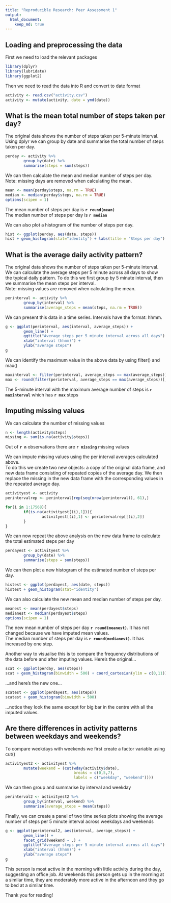 ```yaml
---
title: "Reproducible Research: Peer Assessment 1"
output: 
  html_document:
    keep_md: true
---
```

## Loading and preprocessing the data

First we need to load the relevant packages
```r
library(dplyr)
library(lubridate)
library(ggplot2)
```

Then we need to read the data into R and convert to date format
```r
activity <- read.csv("activity.csv")
activity <- mutate(activity, date = ymd(date))
```

## What is the mean total number of steps taken per day?

The original data shows the number of steps taken per 5-minute interval. Using dplyr we can group by date and summarise the total number of steps taken per day.
```r
perday <- activity %>%
        group_by(date) %>%
        summarise(steps = sum(steps))
```

We can then calculate the mean and median number of steps per day.  
Note: missing days are removed when calculating the mean.
```r
mean <- mean(perday$steps, na.rm = TRUE)
median <- median(perday$steps, na.rm = TRUE)
options(scipen = 1)
```
The mean number of steps per day is **`r round(mean)`**  
The median number of steps per day is **`r median`**

We can also plot a histogram of the number of steps per day.
```r
hist <- ggplot(perday, aes(date, steps))
hist + geom_histogram(stat="identity") + labs(title = "Steps per day")
```


## What is the average daily activity pattern?

The original data shows the number of steps taken per 5-minute interval. We can calculate the average steps per 5 minute across all days to show the typical daily pattern. To do this we first group by 5 minute interval, then we summarise the mean steps per interval.  
Note: missing values are removed when calculating the mean.

```r
perinterval <- activity %>%
        group_by(interval) %>%
        summarise(average_steps = mean(steps, na.rm = TRUE))
```

We can present this data in a time series. Intervals have the format: hhmm.
```r
g <- ggplot(perinterval, aes(interval, average_steps)) + 
        geom_line() + 
        ggtitle("Average steps per 5 minute interval across all days") +
        xlab("interval (hhmm)") +
        ylab("average steps")
g
```

We can identify the maximum value in the above data by using filter() and max()
```r
maxinterval <- filter(perinterval, average_steps == max(average_steps))[,1]
max <- round(filter(perinterval, average_steps == max(average_steps))[,2])
```

The 5-minute interval with the maximum average number of steps is **`r maxinterval`** which has **`r max`** steps

## Imputing missing values

We can calculate the number of missing values
```r
n <- length(activity$steps)
missing <- sum(is.na(activity$steps))
```
Out of **`r n`** observations there are **`r missing`** missing values

We can impute missing values using the per interval averages calculated above.  
To do this we create two new objects: a copy of the original data frame, and new data frame consisting of repeated copies of the average day. We then replace the missing in the new data frame with the corresponding values in the repeated average day.
```r
activityest <- activity
perintervalrep <- perinterval[rep(seq(nrow(perinterval)), 61),]

for(i in 1:17568){
        if(is.na(activityest[(i),1])){
                activityest[(i),1] <- perintervalrep[[(i),2]]        
        }
}
```

We can now repeat the above analysis on the new data frame to calculate the total estimated steps per day
```r
perdayest <- activityest %>%
        group_by(date) %>%
        summarise(steps = sum(steps))
```

We can then plot a new histogram of the estimated number of steps per day.
```r
histest <- ggplot(perdayest, aes(date, steps))
histest + geom_histogram(stat="identity")
```

We can also calculate the new mean and median number of steps per day.
```r
meanest <- mean(perdayest$steps)
medianest <- median(perdayest$steps)
options(scipen = 1)
```
The new mean number of steps per day **`r round(meanest)`**. It has not changed because we have imputed mean values.  
The median number of steps per day is **`r round(medianest)`**. It has increased by one step.

Another way to visualise this is to compare the frequency distributions of the data before and after imputing values. Here's the original...

```r
scat <- ggplot(perday, aes(steps))
scat + geom_histogram(binwidth = 500) + coord_cartesian(ylim = c(0,11))
```

...and here's the new one...

```r
scatest <- ggplot(perdayest, aes(steps))
scatest + geom_histogram(binwidth = 500)
```

...notice they look the same except for big bar in the centre with all the imputed values.

## Are there differences in activity patterns between weekdays and weekends?

To compare weekdays with weekends we first create a factor variable using cut()
```r
activityest2 <- activityest %>% 
        mutate(weekend = (cut(wday(activity$date), 
                              breaks = c(0,5,7), 
                              labels = c("weekday", "weekend"))))
```

We can then group and summarise by interval and weekday
```r
perinterval2 <- activityest2 %>%
        group_by(interval, weekend) %>%
        summarise(average_steps = mean(steps))
```

Finally, we can create a panel of two time series plots showing the average number of steps per 5 minute interval across weekdays and weekends
```r
g <- ggplot(perinterval2, aes(interval, average_steps)) + 
        geom_line() + 
        facet_grid(weekend ~ .) +
        ggtitle("Average steps per 5 minute interval across all days") +
        xlab("interval (hhmm)") +
        ylab("average steps")
g
```

This person is most active in the morning with little activity during the day, suggesting an office job. 
At weekends this person gets up in the morning at a similar time, they are moderately more active in the afternoon and they go to bed at a similar time.

Thank you for reading!
